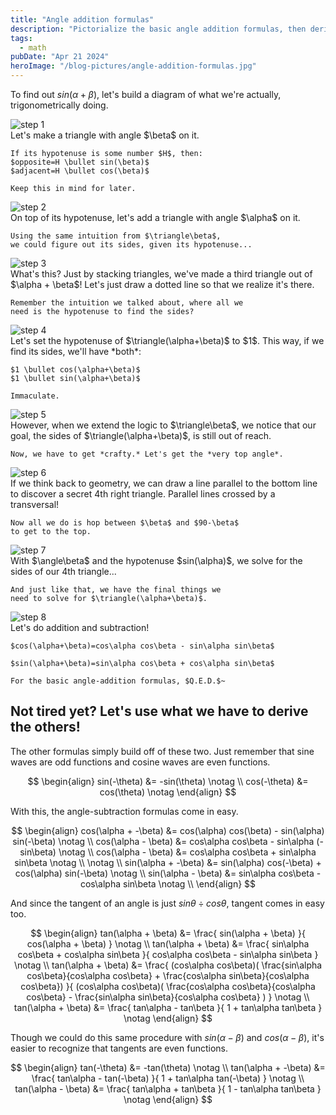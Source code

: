 ```yaml
---
title: "Angle addition formulas"
description: "Pictorialize the basic angle addition formulas, then derive the rest"
tags:
  - math
pubDate: "Apr 21 2024"
heroImage: "/blog-pictures/angle-addition-formulas.jpg"
---
```


To find out $sin(\alpha+\beta)$, let's build a diagram of
what we're actually, trigonometrically doing.

<div class="grid grid-cols-2 gap-4">
  <img src="/blog-pictures/angle-addition-formulas-01.svg" alt="step 1" class="mx-auto"/>
  <div>
    Let's make a triangle with angle $\beta$ on it.
    
    If its hypotenuse is some number $H$, then:  
    $opposite=H \bullet sin(\beta)$  
    $adjacent=H \bullet cos(\beta)$

    Keep this in mind for later.

  </div>
  <img src="/blog-pictures/angle-addition-formulas-02.svg" alt="step 2" class="mx-auto"/>
  <div>
    On top of its hypotenuse, let's add a triangle with angle $\alpha$ on it.

    Using the same intuition from $\triangle\beta$,
    we could figure out its sides, given its hypotenuse...

  </div>
  <img src="/blog-pictures/angle-addition-formulas-03.svg" alt="step 3" class="mx-auto"/>
  <div>
    What's this? Just by stacking triangles, we've made a
    third triangle out of $\alpha + \beta$! Let's just draw
    a dotted line so that we realize it's there.

    Remember the intuition we talked about, where all we
    need is the hypotenuse to find the sides?

  </div>
  <img src="/blog-pictures/angle-addition-formulas-04.svg" alt="step 4" class="mx-auto"/>
  <div>
    Let's set the hypotenuse of $\triangle(\alpha+\beta)$
    to $1$. This way, if we find its sides, we'll have
    *both*:  
  
    $1 \bullet cos(\alpha+\beta)$  
    $1 \bullet sin(\alpha+\beta)$

    Immaculate.

  </div>
  <img src="/blog-pictures/angle-addition-formulas-05.svg" alt="step 5" class="mx-auto"/>
  <div>
    However, when we extend the logic to $\triangle\beta$,
    we notice that our goal, the sides of
    $\triangle(\alpha+\beta)$, is still out of reach.

    Now, we have to get *crafty.* Let's get the *very top angle*.

  </div>
  <img src="/blog-pictures/angle-addition-formulas-06.svg" alt="step 6" class="mx-auto"/>
  <div>
    If we think back to geometry, we can draw a line
    parallel to the bottom line to discover a secret 4th
    right triangle. Parallel lines crossed by a
    transversal!

    Now all we do is hop between $\beta$ and $90-\beta$
    to get to the top.

  </div>
  <img src="/blog-pictures/angle-addition-formulas-07.svg" alt="step 7" class="mx-auto"/>
  <div>
    With $\angle\beta$ and the hypotenuse $sin(\alpha)$,
    we solve for the sides of our 4th triangle...  
    
    And just like that, we have the final things we
    need to solve for $\triangle(\alpha+\beta)$.
  </div>
  <img src="/blog-pictures/angle-addition-formulas-08.svg" alt="step 8" class="mx-auto"/>
  <div>
    Let's do addition and subtraction!

    $cos(\alpha+\beta)=cos\alpha cos\beta - sin\alpha sin\beta$

    $sin(\alpha+\beta)=sin\alpha cos\beta + cos\alpha sin\beta$

    For the basic angle-addition formulas, $Q.E.D.$~

  </div>
</div>

## Not tired yet? Let's use what we have to derive the others!

The other formulas simply build off of these two.
Just remember that sine waves are odd functions and
cosine waves are even functions.

$$
\begin{align}
sin(-\theta) &= -sin(\theta) \notag \\
cos(-\theta) &= cos(\theta) \notag
\end{align}
$$

With this, the angle-subtraction formulas come in easy.

$$
\begin{align}
cos(\alpha + -\beta) &= cos(\alpha) cos(\beta) - sin(\alpha) sin(-\beta) \notag \\
cos(\alpha - \beta)  &= cos\alpha cos\beta - sin\alpha (-sin\beta) \notag \\
cos(\alpha - \beta)  &= cos\alpha cos\beta + sin\alpha sin\beta \notag \\
\notag \\
sin(\alpha + -\beta) &= sin(\alpha) cos(-\beta) + cos(\alpha) sin(-\beta) \notag \\
sin(\alpha - \beta)  &= sin\alpha cos\beta - cos\alpha sin\beta \notag \\
\end{align}
$$

And since the tangent of an angle is just $sin\theta \div cos\theta$,
tangent comes in easy too.

$$
\begin{align}
tan(\alpha + \beta) &= \frac{
  sin(\alpha + \beta)
}{
  cos(\alpha + \beta)
} \notag \\
tan(\alpha + \beta) &= \frac{
  sin\alpha cos\beta + cos\alpha sin\beta
}{
  cos\alpha cos\beta - sin\alpha sin\beta
} \notag \\
tan(\alpha + \beta) &= \frac{
  (cos\alpha cos\beta)(
    \frac{sin\alpha cos\beta}{cos\alpha cos\beta} +
    \frac{cos\alpha sin\beta}{cos\alpha cos\beta})
}{
  (cos\alpha cos\beta)(
    \frac{cos\alpha cos\beta}{cos\alpha cos\beta} -
    \frac{sin\alpha sin\beta}{cos\alpha cos\beta}
  )
} \notag \\
tan(\alpha + \beta) &= \frac{
  tan\alpha - tan\beta
}{
  1 + tan\alpha tan\beta
} \notag
\end{align}
$$

Though we could do this same procedure with $sin(\alpha - \beta)$
and $cos(\alpha - \beta)$, it's easier to recognize that tangents are even functions.

$$
\begin{align}
tan(-\theta) &= -tan(\theta) \notag \\
tan(\alpha + -\beta) &= \frac{
  tan\alpha - tan(-\beta)
}{
  1 + tan\alpha tan(-\beta)
} \notag \\
tan(\alpha - \beta) &= \frac{
  tan\alpha + tan\beta
}{
  1 - tan\alpha tan\beta
} \notag
\end{align}
$$
